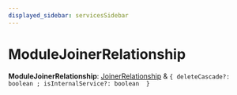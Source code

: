 ```yaml
---
displayed_sidebar: servicesSidebar
---
```



# ModuleJoinerRelationship

 **ModuleJoinerRelationship**: [JoinerRelationship](JoinerRelationship.mdx) & ``{ deleteCascade?: boolean ; isInternalService?: boolean  }``

